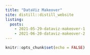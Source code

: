 ```yaml
---
title: "DataViz Makeover"
site: distill::distill_website
listing:
  posts:
    - 2021-05-29-dataviz-makeover-1
    - 2021-06-20-dataviz-makeover-2
---
```


```r
knitr::opts_chunk$set(echo = FALSE)
```
